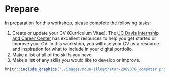 # Prepare 

In preparation for this workshop, please complete the following tasks:

1. Create or update your CV (Curriculum Vitae). The [UC Davis Internship and Career Center](https://icc.ucdavis.edu/materials/resume) has excellent resources to help you get started or improve your CV. In this workshop, you will use your CV as a resource and inspiration for what to include in your digital portfolio.
2. Make a list of all of the skills you have.
3. Make a list of any skills you would like to develop or improve.

```r
knitr::include_graphics("./images/noun-illustrator-2909376_computer.png")
```